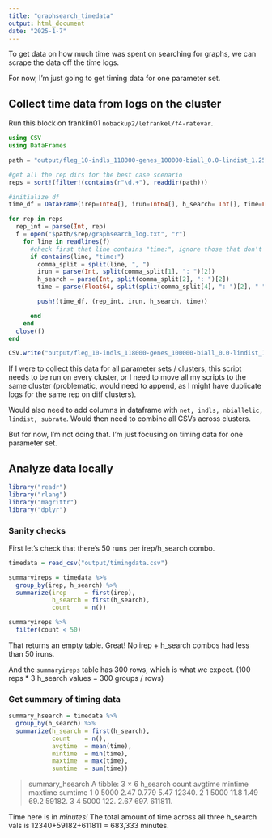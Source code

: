 ```yaml
---
title: "graphsearch_timedata"
output: html_document
date: "2025-1-7"
---
```


To get data on how much time was spent on searching for graphs,
we can scrape the data off the time logs.

For now, I'm just going to get timing data for one parameter set.

## Collect time data from logs on the cluster

Run this block on franklin01 `nobackup2/lefrankel/f4-ratevar`.

```julia
using CSV
using DataFrames
```

```julia
path = "output/fleg_10-indls_118000-genes_100000-biall_0.0-lindist_1.25e-8-subrate"

#get all the rep dirs for the best case scenario
reps = sort!(filter!(contains(r"\d.+"), readdir(path)))

#initialize df
time_df = DataFrame(irep=Int64[], irun=Int64[], h_search= Int[], time=Float64[])

for rep in reps
  rep_int = parse(Int, rep)
  f = open("$path/$rep/graphsearch_log.txt", "r")
    for line in readlines(f)
      #check first that line contains "time:", ignore those that don't
      if contains(line, "time:")
        comma_split = split(line, ", ")
        irun = parse(Int, split(comma_split[1], ": ")[2])
        h_search = parse(Int, split(comma_split[2], ": ")[2])
        time = parse(Float64, split(split(comma_split[4], ": ")[2], " ")[1])

        push!(time_df, (rep_int, irun, h_search, time)) 

      end
    end
  close(f)
end

CSV.write("output/fleg_10-indls_118000-genes_100000-biall_0.0-lindist_1.25e-8-subrate/timingdata.csv", time_df)
```

If I were to collect this data for all parameter sets / clusters,
this script needs to be run on every cluster,  or I need to move all my scripts to 
the same cluster (problematic, would need to append, as I might have duplicate logs 
for the same rep on diff clusters).

Would also need to add columns in dataframe with `net, indls, nbiallelic, lindist, subrate`.
Would then need to combine all CSVs across clusters.

But for now, I'm not doing that. I'm just focusing on timing data for one parameter set.

## Analyze data locally

```r
library("readr")
library("rlang")
library("magrittr")
library("dplyr")
```

### Sanity checks

First let's check that there's 50 runs per irep/h_search combo.

```r
timedata = read_csv("output/timingdata.csv")

summaryireps = timedata %>%
  group_by(irep, h_search) %>%
  summarize(irep     = first(irep),
            h_search = first(h_search),
            count    = n())

summaryireps %>%
  filter(count < 50)
```

That returns an empty table. Great! No irep + h_search combos had less than 50 iruns.

And the `summaryireps` table has 300 rows, which is what we expect. (100 reps * 3 h_search values = 300 groups / rows)

### Get summary of timing data

```r
summary_hsearch = timedata %>%
  group_by(h_search) %>%
  summarize(h_search = first(h_search),
            count    = n(),
            avgtime  = mean(time),
            mintime  = min(time),
            maxtime  = max(time),
            sumtime  = sum(time))
```

> summary_hsearch
 A tibble: 3 × 6
  h_search count avgtime mintime maxtime sumtime
     <dbl> <int>   <dbl>   <dbl>   <dbl>   <dbl>
1        0  5000    2.47   0.779    5.47  12340.
2        1  5000   11.8    1.49    69.2   59182.
3        4  5000  122.     2.67   697.   611811.

Time here is in *minutes!* The total amount of time across all three
h_search vals is 12340+59182+611811 = 683,333 minutes.